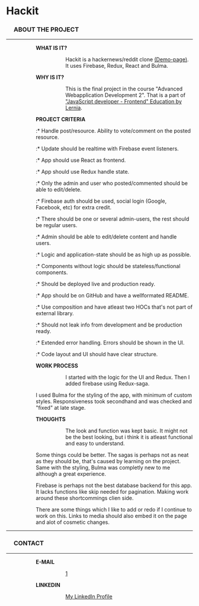 = '''Hackit''' =
=== &ensp;&ensp; ABOUT THE PROJECT ===
----

:::: '''WHAT IS IT?'''
:::::: Hackit is a hackernews/reddit clone [https://hackit.aostlund.com (Demo-page)]. It uses Firebase, Redux, React and Bulma.

:::: '''WHY IS IT?'''
:::::: This is the final project in the course "Advanced Webapplication Development 2". That is a part of [https://www.lernia.se/utbildning/distans/data-och-it/javascriptutvecklare-frontend-26659 "JavaScript developer - Frontend" Education by Lernia].

:::: '''PROJECT CRITERIA'''
:::::* Handle post/resource. Ability to vote/comment on the posted resource.
:::::* Update should be realtime with Firebase event listeners.
:::::* App should use React as frontend.
:::::* App should use Redux handle state.
:::::* Only the admin and user who posted/commented should be able to edit/delete.
:::::* Firebase auth should be used, social login (Google, Facebook, etc) for extra credit.
:::::* There should be one or several admin-users, the rest should be regular users.
:::::* Admin should be able to edit/delete content and handle users.
:::::* Logic and application-state should be as high up as possible.
:::::* Components without logic should be stateless/functional components.
:::::* Should be deployed live and production ready.
:::::* App should be on GitHub and have a wellformated README.
:::::* Use composition and have atleast two HOCs that's not part of external library.
:::::* Should not leak info from development and be production ready.
:::::* Extended error handling. Errors should be shown in the UI.
:::::* Code layout and UI should have clear structure.

:::: '''WORK PROCESS'''
:::::: I started with the logic for the UI and Redux. Then I added firebase using Redux-saga.

:::::: I used Bulma for the styling of the app, with minimum of custom styles. Responsiveness took secondhand and was checked and "fixed" at late stage.

:::: '''THOUGHTS'''
:::::: The look and function was kept basic. It might not be the best looking, but i think it is atleast functional and easy to understand.

:::::: Some things could be better. The sagas is perhaps not as neat as they should be, that's caused by learning on the project. Same with the styling, Bulma was completly new to me although a great experience.

:::::: Firebase is perhaps not the best database backend for this app. It lacks functions like skip needed for pagination. Making work around these shortcommings clien side.

:::::: There are some things which I like to add or redo if I continue to work on this. Links to media should also embed it on the page and alot of cosmetic changes.
----
=== &ensp;&ensp; CONTACT ===
----
:::: '''E-MAIL'''
:::::: [mailto:andreas.ostlund@spelpunkten.com]
:::: '''LINKEDIN'''
:::::: [https://www.linkedin.com/in/andreas-östlund-42945467 My LinkedIn Profile]